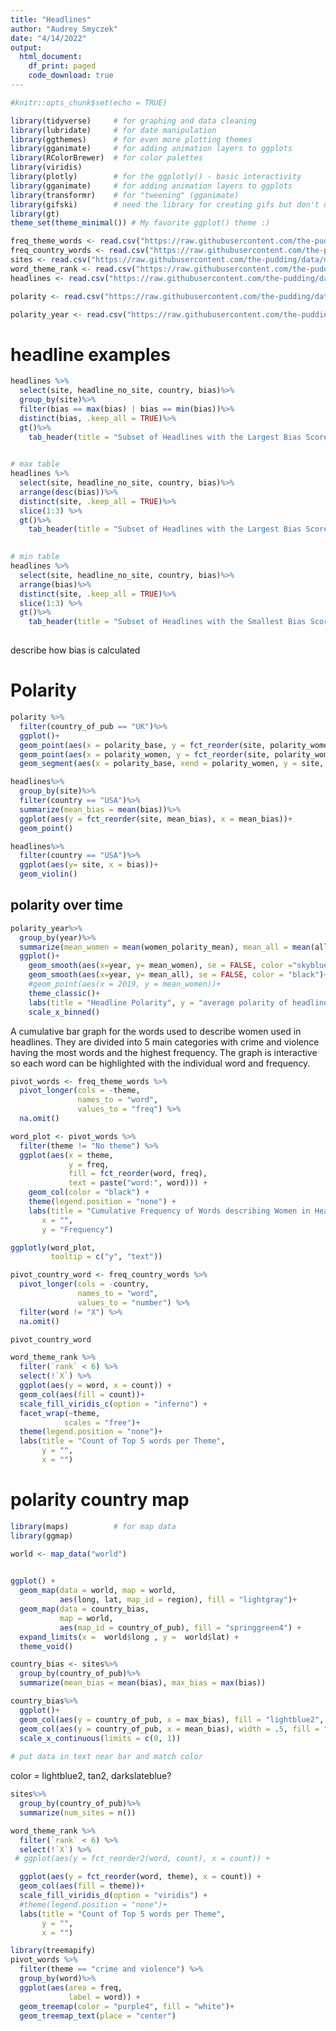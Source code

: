 ```yaml
---
title: "Headlines"
author: "Audrey Smyczek"
date: "4/14/2022"
output: 
  html_document:
    df_print: paged
    code_download: true
---
```


```r
#knitr::opts_chunk$set(echo = TRUE)
```

```r
library(tidyverse)     # for graphing and data cleaning
library(lubridate)     # for date manipulation
library(ggthemes)      # for even more plotting themes
library(gganimate)     # for adding animation layers to ggplots
library(RColorBrewer)  # for color palettes
library(viridis)
library(plotly)        # for the ggplotly() - basic interactivity
library(gganimate)     # for adding animation layers to ggplots
library(transformr)    # for "tweening" (gganimate)
library(gifski)        # need the library for creating gifs but don't need to load each time
library(gt)
theme_set(theme_minimal()) # My favorite ggplot() theme :)
```





```r
freq_theme_words <- read.csv("https://raw.githubusercontent.com/the-pudding/data/master/women-in-headlines/word_themes_freq.csv")
freq_country_words <- read.csv("https://raw.githubusercontent.com/the-pudding/data/master/women-in-headlines/word_country_freq.csv")
sites <- read.csv("https://raw.githubusercontent.com/the-pudding/data/master/women-in-headlines/headlines_site.csv")
word_theme_rank <- read.csv("https://raw.githubusercontent.com/the-pudding/data/master/women-in-headlines/word_themes_rank.csv")
headlines <- read.csv("https://raw.githubusercontent.com/the-pudding/data/master/women-in-headlines/headlines.csv")
```

```r
polarity <- read.csv("https://raw.githubusercontent.com/the-pudding/data/master/women-in-headlines/polarity_comparison_site_country_time.csv")
```


```r
polarity_year <- read.csv("https://raw.githubusercontent.com/the-pudding/data/master/women-in-headlines/polarity_comparison_country_time.csv")
```


# headline examples

```r
headlines %>%
  select(site, headline_no_site, country, bias)%>%
  group_by(site)%>%
  filter(bias == max(bias) | bias == min(bias))%>%
  distinct(bias, .keep_all = TRUE)%>%
  gt()%>%
    tab_header(title = "Subset of Headlines with the Largest Bias Scores")
  
```


```r
# max table
headlines %>%
  select(site, headline_no_site, country, bias)%>%
  arrange(desc(bias))%>%
  distinct(site, .keep_all = TRUE)%>%
  slice(1:3) %>%
  gt()%>%
    tab_header(title = "Subset of Headlines with the Largest Bias Scores")
  
```

```r
# min table
headlines %>%
  select(site, headline_no_site, country, bias)%>%
  arrange(bias)%>%
  distinct(site, .keep_all = TRUE)%>%
  slice(1:3) %>%
  gt()%>%
    tab_header(title = "Subset of Headlines with the Smallest Bias Scores")
  
```

describe how bias is calculated 

# Polarity


```r
polarity %>%
  filter(country_of_pub == "UK")%>%
  ggplot()+
  geom_point(aes(x = polarity_base, y = fct_reorder(site, polarity_women)), color = "skyblue", size = 2)+
  geom_point(aes(x = polarity_women, y = fct_reorder(site, polarity_women)), color = "tomato2", size = 2)+
  geom_segment(aes(x = polarity_base, xend = polarity_women, y = site, yend = site))
```


```r
headlines%>%
  group_by(site)%>%
  filter(country == "USA")%>%
  summarize(mean_bias = mean(bias))%>%
  ggplot(aes(y = fct_reorder(site, mean_bias), x = mean_bias))+
  geom_point()

```

```r
headlines%>%
  filter(country == "USA")%>%
  ggplot(aes(y= site, x = bias))+
  geom_violin()
```

## polarity over time

```r
polarity_year%>%
  group_by(year)%>%
  summarize(mean_women = mean(women_polarity_mean), mean_all = mean(all_polarity_mean))%>%
  ggplot()+
    geom_smooth(aes(x=year, y= mean_women), se = FALSE, color ="skyblue")+
    geom_smooth(aes(x=year, y= mean_all), se = FALSE, color = "black")+ 
    #geom_point(aes(x = 2019, y = mean_women))+
    theme_classic()+
    labs(title = "Headline Polarity", y = "average polarity of headlines", x = NULL)+
    scale_x_binned()
```


A cumulative bar graph for the words used to describe women used in headlines. They are divided into 5 main categories with crime and violence having the most words and the highest frequency. The graph is interactive so each word can be highlighted with the individual word and frequency.

```r
pivot_words <- freq_theme_words %>% 
  pivot_longer(cols = -theme,
               names_to = "word",
               values_to = "freq") %>% 
  na.omit()

word_plot <- pivot_words %>% 
  filter(theme != "No theme") %>% 
  ggplot(aes(x = theme, 
             y = freq, 
             fill = fct_reorder(word, freq),
             text = paste("word:", word))) +
    geom_col(color = "black") +
    theme(legend.position = "none") +
    labs(title = "Cumulative Frequency of Words describing Women in Headlines",
       x = "",
       y = "Frequency")

ggplotly(word_plot,
         tooltip = c("y", "text"))
```


```r
pivot_country_word <- freq_country_words %>% 
  pivot_longer(cols = -country,
               names_to = "word",
               values_to = "number") %>% 
  filter(word != "X") %>% 
  na.omit()

pivot_country_word
```


```r

word_theme_rank %>% 
  filter(`rank` < 6) %>% 
  select(!`X`) %>% 
  ggplot(aes(y = word, x = count)) +
  geom_col(aes(fill = count))+
  scale_fill_viridis_c(option = "inferno") +
  facet_wrap(~theme,
            scales = "free")+
  theme(legend.position = "none")+
  labs(title = "Count of Top 5 words per Theme",
       y = "",
       x = "")
```

# polarity country map 

```r
library(maps)          # for map data
library(ggmap)   
```




```r
world <- map_data("world") 

 
ggplot() +
  geom_map(data = world, map = world,
           aes(long, lat, map_id = region), fill = "lightgray")+
  geom_map(data = country_bias, 
           map = world,
           aes(map_id = country_of_pub), fill = "springgreen4") +
  expand_limits(x =  world$long , y =  world$lat) + 
  theme_void()
```

```r
country_bias <- sites%>%
  group_by(country_of_pub)%>%
  summarize(mean_bias = mean(bias), max_bias = max(bias))
```


```r
country_bias%>%
  ggplot()+
  geom_col(aes(y = country_of_pub, x = max_bias), fill = "lightblue2", width = .75)+
  geom_col(aes(y = country_of_pub, x = mean_bias), width = .5, fill = "tan2")+
  scale_x_continuous(limits = c(0, 1))
  
# put data in text near bar and match color
```


color = lightblue2, tan2, darkslateblue? 

```r
sites%>%
  group_by(country_of_pub)%>%
  summarize(num_sites = n())
```



```r
word_theme_rank %>% 
  filter(`rank` < 6) %>% 
  select(!`X`) %>% 
 # ggplot(aes(y = fct_reorder2(word, count), x = count)) +

  ggplot(aes(y = fct_reorder(word, theme), x = count)) +
  geom_col(aes(fill = theme))+
  scale_fill_viridis_d(option = "viridis") +
  #theme(legend.position = "none")+
  labs(title = "Count of Top 5 words per Theme",
       y = "",
       x = "")
```


```r
library(treemapify)
pivot_words %>% 
  filter(theme == "crime and violence") %>% 
  group_by(word)%>%
  ggplot(aes(area = freq,
             label = word)) +
  geom_treemap(color = "purple4", fill = "white")+
  geom_treemap_text(place = "center")
```

